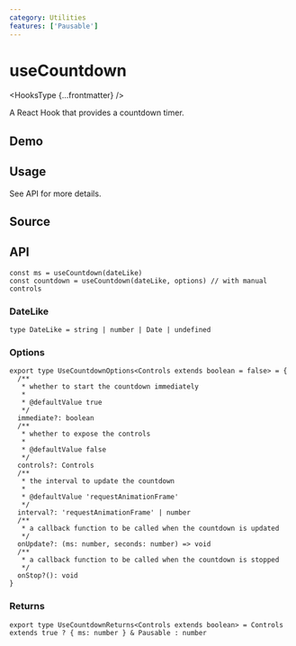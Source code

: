 ```yaml
---
category: Utilities
features: ['Pausable']
---
```


# useCountdown


<HooksType {...frontmatter} />

A React Hook that provides a countdown timer.

## Demo


<App />

## Usage

See API for more details.

## Source


<Source />

## API

```tsx
const ms = useCountdown(dateLike)
const countdown = useCountdown(dateLike, options) // with manual controls
```

### DateLike

```tsx
type DateLike = string | number | Date | undefined
```

### Options

```tsx
export type UseCountdownOptions<Controls extends boolean = false> = {
  /**
   * whether to start the countdown immediately
   *
   * @defaultValue true
   */
  immediate?: boolean
  /**
   * whether to expose the controls
   *
   * @defaultValue false
   */
  controls?: Controls
  /**
   * the interval to update the countdown
   *
   * @defaultValue 'requestAnimationFrame'
   */
  interval?: 'requestAnimationFrame' | number
  /**
   * a callback function to be called when the countdown is updated
   */
  onUpdate?: (ms: number, seconds: number) => void
  /**
   * a callback function to be called when the countdown is stopped
   */
  onStop?(): void
}
```

### Returns


<Tip type="pausable" />

```tsx
export type UseCountdownReturns<Controls extends boolean> = Controls extends true ? { ms: number } & Pausable : number
```
